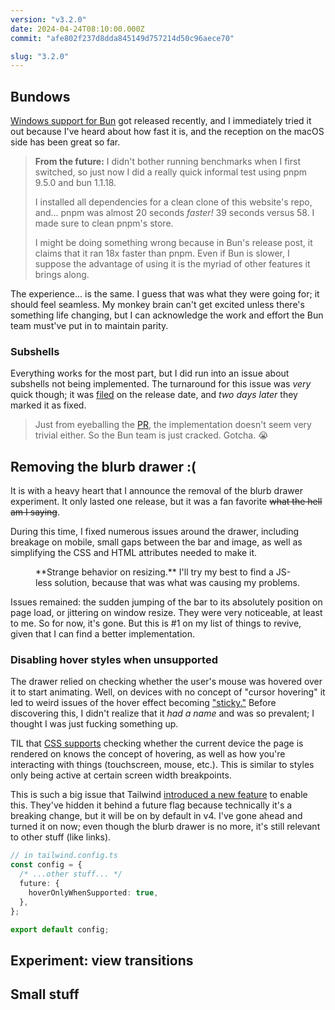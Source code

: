 ```yaml
---
version: "v3.2.0"
date: 2024-04-24T08:10:00.000Z
commit: "afe802f237d8dda845149d757214d50c96aece70"

slug: "3.2.0"
---
```



## Bundows

[Windows support for Bun](https://bun.sh/blog/bun-v1.1) got released recently, and I immediately tried it out because I've heard about how fast it is, and the reception on the macOS side has been great so far.

> **From the future:** I didn't bother running benchmarks when I first switched, so just now I did a really quick informal test using pnpm 9.5.0 and bun 1.1.18.
>
> I installed all dependencies for a clean clone of this website's repo, and... pnpm was almost 20 seconds _faster!_ 39 seconds versus 58. I made sure to clean pnpm's store.
>
> I might be doing something wrong because in Bun's release post, it claims that it ran 18x faster than pnpm. Even if Bun is slower, I suppose the advantage of using it is the myriad of other features it brings along.

The experience... is the same. I guess that was what they were going for; it should feel seamless. My monkey brain can't get excited unless there's something life changing, but I can acknowledge the work and effort the Bun team must've put in to maintain parity.

### Subshells

Everything works for the most part, but I did run into an issue about subshells not being implemented. The turnaround for this issue was _very_ quick though; it was [filed](https://github.com/oven-sh/bun/issues/9781) on the release date, and _two days later_ they marked it as fixed.

> Just from eyeballing the [PR](https://github.com/oven-sh/bun/pull/9905/files), the implementation doesn't seem very trivial either. So the Bun team is just cracked. Gotcha. 😭

## Removing the blurb drawer :(

It is with a heavy heart that I announce the removal of the blurb drawer experiment. It only lasted one release, but it was a fan favorite ~~what the hell am I saying~~.

During this time, I fixed numerous issues around the drawer, including breakage on mobile, small gaps between the bar and image, as well as simplifying the CSS and HTML attributes needed to make it.

<figure>
  <Border>
    <VideoGif content={{ collection: "changelog", folder: "v3.2.0" }} name="blurb-resizing" />
  </Border>
  <figcaption>
    **Strange behavior on resizing.** I'll try my best to find a JS-less solution, because that was
    what was causing my problems.
  </figcaption>
</figure>

Issues remained: the sudden jumping of the bar to its absolutely position on page load, or jittering on window resize. They were very noticeable, at least to me. So for now, it's gone. But this is #1 on my list of things to revive, given that I can find a better implementation.

### Disabling hover styles when unsupported

The drawer relied on checking whether the user's mouse was hovered over it to start animating. Well, on devices with no concept of "cursor hovering" it led to weird issues of the hover effect becoming ["sticky."](https://duckduckgo.com/?q=css+hover+sticky+mobile) Before discovering this, I didn't realize that it _had a name_ and was so prevalent; I thought I was just fucking something up.

TIL that [CSS supports](https://www.w3.org/TR/mediaqueries-4/#mf-interaction) checking whether the current device the page is rendered on knows the concept of hovering, as well as how you're interacting with things (touchscreen, mouse, etc.). This is similar to styles only being active at certain screen width breakpoints.

This is such a big issue that Tailwind [introduced a new feature](https://github.com/tailwindlabs/tailwindcss/pull/8394) to enable this. They've hidden it behind a future flag because technically it's a breaking change, but it will be on by default in v4. I've gone ahead and turned it on now; even though the blurb drawer is no more, it's still relevant to other stuff (like links).

```ts
// in tailwind.config.ts
const config = {
  /* ...other stuff... */
  future: {
    hoverOnlyWhenSupported: true,
  },
};

export default config;
```

## Experiment: view transitions

## Small stuff
